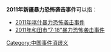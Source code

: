 '''2011年新疆暴力恐怖袭击事件'''可以指：

* [[2011年喀什暴力恐怖袭击事件|2011年喀什暴力恐怖袭击事件]]
* [[2011年和田市“7·18”暴力恐怖袭击事件|2011年和田市“7·18”暴力恐怖袭击事件]]

{{Disambiguation|Cat=同年事件消歧义}}
[[Category:中国事件消歧义|Category:中国事件消歧义]]